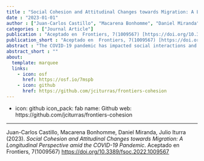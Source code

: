 ```yaml
---
title : "Social Cohesion and Attitudinal Changes towards Migration: A Longitudinal Perspective amid the COVID-19 Pandemic"
date : "2023-01-01"
author : ["Juan-Carlos Castillo", "Macarena Bonhomme", "Daniel Miranda", "Julio Iturra"]
categories : ["Journal Article"]
publication : "Aceptado en  Frontiers, 7(1009567) [https://doi.org/10.3389/fsoc.2022.1009567](https://doi.org/10.3389/fsoc.2022.1009567)"
publication_short : "Aceptado en  Frontiers, 7(1009567) [https://doi.org/10.3389/fsoc.2022.1009567](https://doi.org/10.3389/fsoc.2022.1009567)"
abstract : "The COVID-19 pandemic has impacted social interactions and coexistence around the globe in dimensions that go far beyond health issues. In the case of the Global South, the pandemic has developed along with growing migratory flows, generating actual and potential threats to social cohesion. In effect, migrants have historically served as ‘scapegoats’ for unexpected crises as a way to control and manage diversity. Chile is nowadays one of the main destination focus for migration in the Latin American region, where recently certain COVID-19 outbreaks in migrant housing have intensified discrimination. In such a context, there is a need for understanding how the pandemic has potentially changed the way local nationals perceive migrant neighbors in terms of a threat to national identity, labor market participation and conviviality. Drawing on the national social cohesion panel survey study ELSOC (2016-2021, N= 2927) the main aim of this paper is to analyze the changes in attitudes towards migrants over the last years and their relation with individual status and territorial factors. The results indicate that Chileans perceive Latin American and Caribbean migrants more negatively after the pandemic, particularly those respondents with lower educational levels and who live in increasingly multicultural neighborhoods with higher rates of migrant residents"
abstract_short : ""
about:
  template: marquee
  links:
    - icon: osf
      href: https://osf.io/7mspb
    - icon: github
      href: https://github.com/jciturras/frontiers-cohesion
---
```

- icon: github
  icon_pack: fab
  name: Github
  web: https://github.com/jciturras/frontiers-cohesion

---


::: {.callout-note title="How to cite this work"}

Juan-Carlos Castillo, Macarena Bonhomme, Daniel Miranda, Julio Iturra (2023). *Social Cohesion and Attitudinal Changes towards Migration: A Longitudinal Perspective amid the COVID-19 Pandemic*. Aceptado en  Frontiers, 7(1009567) [https://doi.org/10.3389/fsoc.2022.1009567](https://doi.org/10.3389/fsoc.2022.1009567)

:::

